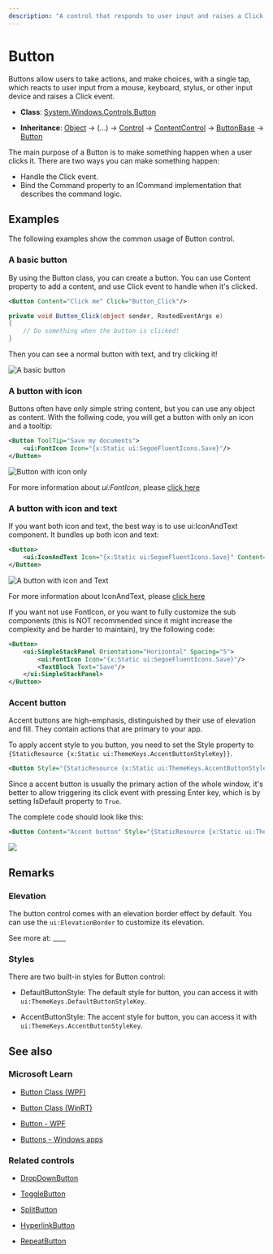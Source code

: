 ---
description: "A control that responds to user input and raises a Click event."
---

# Button

Buttons allow users to take actions, and make choices, with a single tap, which reacts to user input from a mouse, keyboard, stylus, or other input device and raises a Click event. 

- **Class**: [System.Windows.Controls](https://learn.microsoft.com/en-us/dotnet/api/system.windows.controls)[.Button](https://learn.microsoft.com/en-us/dotnet/api/system.windows.controls.button)

- **Inheritance**: [Object](https://learn.microsoft.com/en-us/dotnet/api/system.object) → (...) → [Control](https://learn.microsoft.com/en-us/dotnet/api/system.windows.controls.control) → [ContentControl](https://learn.microsoft.com/en-us/dotnet/api/system.windows.controls.contentcontrol) → [ButtonBase](https://learn.microsoft.com/en-us/dotnet/api/system.windows.controls.primitives.buttonbase) → [Button](https://learn.microsoft.com/en-us/dotnet/api/system.windows.controls.button)

The main purpose of a Button is to make something happen when a user clicks it. There are two ways you can make something happen:

- Handle the Click event.
- Bind the Command property to an ICommand implementation that describes the command logic.


## Examples

The following examples show the common usage of Button control.

### A basic button

By using the Button class, you can create a button. You can use Content property to add a content, and use Click event to handle when it's clicked.

```xml
<Button Content="Click me" Click="Button_Click"/>
```
```csharp
private void Button_Click(object sender, RoutedEventArgs e)
{
    // Do something when the button is clicked!
}
```

Then you can see a normal button with text, and try clicking it!

![A basic button](a-basic-button.png)

### A button with icon

Buttons often have only simple string content, but you can use any object as content. With the follwing code, you will get a button with only an icon and a tooltip:

```xml
<Button ToolTip="Save my documents">
    <ui:FontIcon Icon="{x:Static ui:SegoeFluentIcons.Save}"/>
</Button>
```

![Button with icon only](button-with-icon-only.png)

For more information about *ui:FontIcon*, please [click here](../media/icon-elements#FontIcon)

### A button with icon and text

If you want both icon and text, the best way is to use ui:IconAndText component. It bundles up both icon and text:

```xml
<Button>
    <ui:IconAndText Icon="{x:Static ui:SegoeFluentIcons.Save}" Content="Save"/>
</Button>
```

![A button with icon and Text](a-button-with-icon-and-text.png)

For more information about IconAndText, please [click here](../media/icon-and-text)

If you want not use FontIcon, or you want to fully customize the sub components (this is NOT recommended since it might increase the complexity and be harder to maintain), try the following code:

```xml
<Button>
    <ui:SimpleStackPanel Orientation="Horizontal" Spacing="5">
        <ui:FontIcon Icon="{x:Static ui:SegoeFluentIcons.Save}"/>
        <TextBlock Text="Save"/>
    </ui:SimpleStackPanel>
</Button>
```

### Accent button

Accent buttons are high-emphasis, distinguished by their use of elevation and fill. They contain actions that are primary to your app.

To apply accent style to you button, you need to set the Style property to `{StaticResource {x:Static ui:ThemeKeys.AccentButtonStyleKey}}`.

```xml
<Button Style="{StaticResource {x:Static ui:ThemeKeys.AccentButtonStyleKey}}"/>
```

Since a accent button is usually the primary action of the whole window, it's better to allow triggering its click event with pressing Enter key, which is by setting IsDefault property to `True`.

The complete code should look like this:

```xml
<Button Content="Accent button" Style="{StaticResource {x:Static ui:ThemeKeys.AccentButtonStyleKey}}" IsDefault="True"/>
```

![](accent-button.png)

## Remarks

### Elevation

The button control comes with an elevation border effect by default. You can use the `ui:ElevationBorder` to customize its elevation.

See more at: ____

### Styles

There are two built-in styles for Button control:

- DefaultButtonStyle: The default style for button, you can access it with `ui:ThemeKeys.DefaultButtonStyleKey`.

- AccentButtonStyle: The accent style for button, you can access it with `ui:ThemeKeys.AccentButtonStyleKey`.

## See also

### Microsoft Learn

- [Button Class (WPF)](https://learn.microsoft.com/en-us/dotnet/api/system.windows.controls.button)

- [Button Class (WinRT)](https://learn.microsoft.com/en-us/windows/windows-app-sdk/api/winrt/microsoft.ui.xaml.controls.button)

- [Button - WPF](https://learn.microsoft.com/en-us/dotnet/desktop/wpf/controls/button)

- [Buttons - Windows apps](https://learn.microsoft.com/en-us/windows/apps/design/controls/buttons)

### Related controls

- [DropDownButton](./dropdown-button)

- [ToggleButton](./toggle-button)

- [SplitButton](./split-button)

- [HyperlinkButton](./hyperlink-button)

- [RepeatButton](./repeat-button)